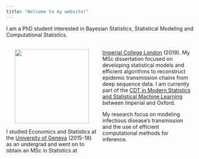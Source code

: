 ```yaml
---
title: "Welcome to my website!"
---
```



<style>
  .col2 {
    columns: 2 200px;         /* number of columns and width in pixels*/
    -webkit-columns: 2 200px; /* chrome, safari */
    -moz-columns: 2 200px;    /* firefox */
  }
  .col3 {
    columns: 3 100px;
    -webkit-columns: 3 100px;
    -moz-columns: 3 100px;
  }
</style>


<p>I am a PhD student interested in Bayesian Statistics, Statistical Modeling and Computational Statistics.
<br>
<br>
</p>

<div class="col2">



<center>
![ ](me.png){#id .class height=200px}
</center>

<p>
I studied Economics and Statistics at the [University of Geneva](https://www.unige.ch/gsem/en/programs/bachelor/description/) (2015-18) as an undergrad and went on to obtain an MSc in Statistics at [Imperial College London](https://www.imperial.ac.uk/statistics) (2019). My MSc dissertation focused on developing statistical models and efficient algorithms to reconstruct epidemic transmission chains from deep sequence data. I am currently part of the [CDT in Modern Statistics and Statistical Machine Learning](https://statml.io/) between Imperial and Oxford.<br>

My research focus on modeling infectious disease's transmission and the use of efficient computational methods for inference.
</p>
</div>
